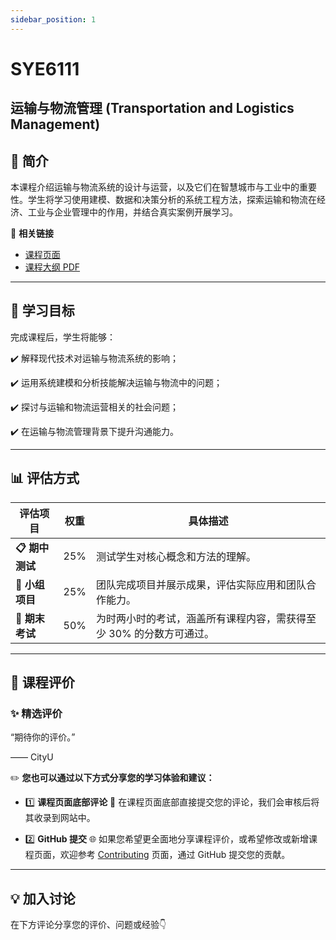 ```yaml
---
sidebar_position: 1
---
```


# SYE6111
## 运输与物流管理 (Transportation and Logistics Management)

## **📘 简介**
本课程介绍运输与物流系统的设计与运营，以及它们在智慧城市与工业中的重要性。学生将学习使用建模、数据和决策分析的系统工程方法，探索运输和物流在经济、工业与企业管理中的作用，并结合真实案例开展学习。

🔗 **相关链接**
- [课程页面](https://www.cityu.edu.hk/catalogue/pg/202425/course/SYE6111.htm)
- [课程大纲 PDF](https://www.cityu.edu.hk/catalogue/pg/202425/course/SYE6111.pdf)

---

## **🎯 学习目标**

完成课程后，学生将能够：

✔️ 解释现代技术对运输与物流系统的影响；

✔️ 运用系统建模和分析技能解决运输与物流中的问题；

✔️ 探讨与运输和物流运营相关的社会问题；

✔️ 在运输与物流管理背景下提升沟通能力。

---

## **📊 评估方式**

| **评估项目**             | **权重** | **具体描述**                                                                                       |
|-------------------------|---------|---------------------------------------------------------------------------------------------------|
| **📋 期中测试**           | 25%      | 测试学生对核心概念和方法的理解。                                                                     |
| **📂 小组项目**           | 25%      | 团队完成项目并展示成果，评估实际应用和团队合作能力。                                                     |
| **📝 期末考试**           | 50%      | 为时两小时的考试，涵盖所有课程内容，需获得至少 30% 的分数方可通过。                                          |

---

## **💬 课程评价**

### ✨ **精选评价**
<div className={commentStyles.commentBox}>
    <p className={commentStyles.commentText}>
        “期待你的评价。”
    </p>
    <p className={commentStyles.commentAuthor}>—— CityU</p>
</div>

✏️ **您也可以通过以下方式分享您的学习体验和建议：**

- 1️⃣ **课程页面底部评论**
💬 在课程页面底部直接提交您的评论，我们会审核后将其收录到网站中。

- 2️⃣ **GitHub 提交**
🌐 如果您希望更全面地分享课程评价，或希望修改或新增课程页面，欢迎参考 [Contributing](/contributing) 页面，通过 GitHub 提交您的贡献。

---

## **💡 加入讨论**

在下方评论分享您的评价、问题或经验👇
<Utterances />